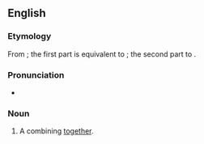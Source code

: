 ==English==

===Etymology===
From {{etyl|la|en}}; the first part is equivalent to {{m|la|ad}}; the second part to {{m|en|combination}}.

===Pronunciation===
* {{rhymes|en|eɪʃən|s=5}}

===Noun===
{{en-noun}}

# {{lb|en|rare}} A combining [[together]].
